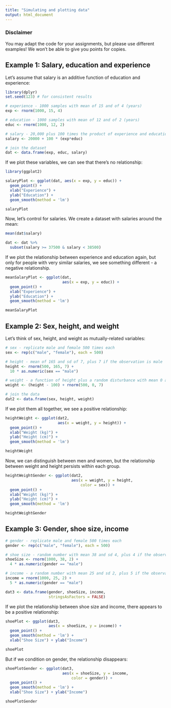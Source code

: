 ```yaml
---
title: "Simulating and plotting data"
output: html_document
---
```


### Disclaimer
You may adapt the code for your assignments, but please use different examples! We won't be able to give you points for copies.

## Example 1: Salary, education and experience
Let's assume that salary is an additive function of education and experience:
```r
library(dplyr)
set.seed(123) # for consistent results

# experience - 1000 samples with mean of 15 and of 4 (years)
exp <- rnorm(1000, 15, 4) 

# education - 1000 samples with mean of 12 and of 2 (years)
educ <- rnorm(1000, 12, 2)

# salary - 20,000 plus 100 times the product of experience and education (euro)
salary <- 20000 + 100 * (exp*educ) 

# join the dataset
dat <- data.frame(exp, educ, salary) 
```

If we plot these variables, we can see that there's no relationship:
```r
library(ggplot2)

salaryPlot <- ggplot(dat, aes(x = exp, y = educ)) +
  geom_point() + 
  xlab("Experience") + 
  ylab("Education") +
  geom_smooth(method = 'lm')

salaryPlot
```

Now, let's control for salaries. We create a dataset with salaries around the mean:

```r
mean(dat$salary)

dat <- dat %>% 
  subset(salary >= 37500 & salary < 38500)
```

If we plot the relationship between experience and education again, but only for people with very similar salaries, we see something different - a negative relationship.

```r
meanSalaryPlot <- ggplot(dat, 
                         aes(x = exp, y = educ)) +
  geom_point() + 
  xlab("Experience") + 
  ylab("Education") +
  geom_smooth(method = 'lm')

meanSalaryPlot
```


## Example 2: Sex, height, and weight

Let's think of sex, height, and weight as mutually-related variables:

```r
# sex - replicate male and female 500 times each 
sex <- rep(c("male", "female"), each = 500) 

# height - mean of 165 and sd of 7, plus 7 if the observation is male
height <- rnorm(500, 165, 7) + 
  10 * as.numeric(sex == "male") 

# weight - a function of height plus a random disturbance with mean 0 and sd 7
weight <- (height - 100) + rnorm(500, 0, 7)

# join the data
dat2 <- data.frame(sex, height, weight)
```

If we plot them all together, we see a positive relationship:

```r
heightWeight <- ggplot(dat2, 
                       aes(x = weight, y = height)) +
  geom_point() + 
  xlab("Weight (kg)") + 
  ylab("Height (cm)") +
  geom_smooth(method = 'lm')

heightWeight
```

Now, we can distinguish between men and women, but the relationship between weight and height persists within each group.

```r
heightWeightGender <- ggplot(dat2, 
                             aes(x = weight, y = height, 
                                 color = sex)) +
  geom_point() + 
  xlab("Weight (kg)") + 
  ylab("Height (cm)") +
  geom_smooth(method = 'lm')

heightWeightGender
```

## Example 3: Gender, shoe size, income
```r
# gender - replicate male and female 500 times each
gender <- rep(c("male", "female"), each = 500) 

# shoe size - random number with mean 38 and sd 4, plus 4 if the observation is male
shoeSize <- rnorm(1000, 38, 2) + 
  4 * as.numeric(gender == "male") 

# income - a random number with mean 25 and sd 2, plus 5 if the observation is male
income = rnorm(1000, 25, 2) + 
  5 * as.numeric(gender == "male") 

dat3 <- data.frame(gender, shoeSize, income, 
                   stringsAsFactors = FALSE)
```

If we plot the relationship between shoe size and income, there appears to be a positive relationship:

```r
shoePlot <- ggplot(dat3, 
                   aes(x = shoeSize, y = income)) +
  geom_point() +
  geom_smooth(method = 'lm') + 
  xlab("Shoe Size") + ylab("Income")

shoePlot
```

But if we condition on gender, the relationship disappears:

```r
shoePlotGender <- ggplot(dat3, 
                         aes(x = shoeSize, y = income, 
                             color = gender)) +
  geom_point() + 
  geom_smooth(method = 'lm') +
  xlab("Shoe Size") + ylab("Income") 

shoePlotGender
```